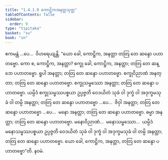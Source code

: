 ```yaml
---
title: "1.4.1.9 ကောဋ္ဌိကအနတ္တသုတ္တ"
tableOfContents: false
sidebar:
  order: 9
type: "tipitaka"
basket: "su"
book: "sn"
---
```



<DynamicBreadcrumb />

<Division number="164" book="sn" e="ch" v="18" p="304">

<Paragraph number="878" book="sn">
ဧကမန္တံ …ပေ…  ဝိဟရေယျန္တိ. “ယော ခေါ, ကောဋ္ဌိက, အနတ္တာ တတြ တေ ဆန္ဒော ပဟာတဗ္ဗော. ကော စ, ကောဋ္ဌိက, အနတ္တာ? စက္ခု ခေါ, ကောဋ္ဌိက, အနတ္တာ; တတြ တေ ဆန္ဒော ပဟာတဗ္ဗော. ရူပါ အနတ္တာ; တတြ တေ ဆန္ဒော ပဟာတဗ္ဗော. စက္ခုဝိညာဏံ အနတ္တာ; တတြ တေ ဆန္ဒော ပဟာတဗ္ဗော. စက္ခုသမ္ဖဿော အနတ္တာ; တတြ တေ ဆန္ဒော ပဟာတဗ္ဗော. ယမ္ပိဒံ စက္ခုသမ္ဖဿပစ္စယာ ဥပ္ပဇ္ဇတိ ဝေဒယိတံ သုခံ ဝါ ဒုက္ခံ ဝါ အဒုက္ခမသုခံ ဝါ တမ္ပိ အနတ္တာ; တတြ တေ ဆန္ဒော ပဟာတဗ္ဗော …ပေ…  ဇိဝှါ အနတ္တာ; တတြ တေ ဆန္ဒော ပဟာတဗ္ဗော …ပေ…  မနော အနတ္တာ; တတြ တေ ဆန္ဒော ပဟာတဗ္ဗော. ဓမ္မာ အနတ္တာ; တတြ တေ ဆန္ဒော ပဟာတဗ္ဗော. မနောဝိညာဏံ…  မနောသမ္ဖဿော…  ယမ္ပိဒံ မနောသမ္ဖဿပစ္စယာ ဥပ္ပဇ္ဇတိ ဝေဒယိတံ သုခံ ဝါ ဒုက္ခံ ဝါ အဒုက္ခမသုခံ ဝါ တမ္ပိ အနတ္တာ; တတြ တေ ဆန္ဒော ပဟာတဗ္ဗော. ယော ခေါ, ကောဋ္ဌိက, အနတ္တာ, တတြ တေ ဆန္ဒော ပဟာတဗ္ဗော”တိ.

</Paragraph>
</Division>

<Paragraph number="879" type="center" book="sn">
နဝမံ.
</Paragraph>
